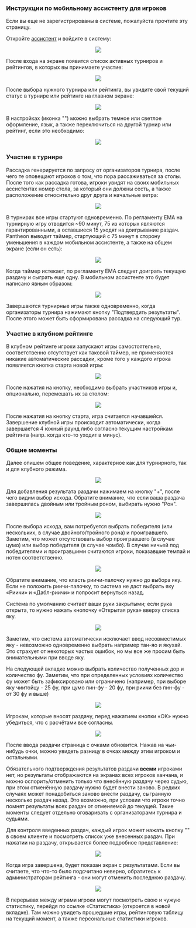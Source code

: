 
<Meta title='Инструкция к мобильному ассистенту - Mahjong Pantheon'
      description='Как начать играть используя систему Mahjong Pantheon' />

### Инструкции по мобильному ассистенту для игроков

Если вы еще не зарегистрированы в системе, пожалуйста прочтите <Link to='/getStarted'>эту страницу</Link>.

Откройте <a href='https://assist.riichimahjong.org' target='_blank'>ассистент</a> и войдите в систему:

<Center><img src='/assets/img/forPlayers/tyr-1-login.avif' style={{ maxWidth: 500, width: '100%' }} /></Center>

После входа на экране появится список активных турниров и рейтингов, в которых вы принимаете участие:

<Center><img src='/assets/img/forPlayers/tyr-2-select-event.avif' style={{ maxWidth: 500, width: '100%' }} /></Center>

После выбора нужного турнира или рейтинга, вы увидите свой текущий статус в турнире или рейтинге на главном экране:

<Center><img src='/assets/img/forPlayers/tyr-3-ongoing-game-home.avif' style={{ maxWidth: 500, width: '100%' }} /></Center>

В настройках (иконка "<IconSettings size={14} />") можно выбрать темное или светлое оформление, язык,
а также переключиться на другой турнир или рейтинг, если это необходимо:

<Center><img src='/assets/img/forPlayers/tyr-4-settings.avif' style={{ maxWidth: 500, width: '100%' }} /></Center>

### Участие в турнире

Рассадка генерируется по запросу от организаторов турнира, после чего те оповещают игроков о том, что пора
рассаживаться за столы. После того как рассадка готова, игроки увидят на своих мобильных ассистентах номер
стола, за который они должны сесть, а также расположение относительно друг друга и начальные ветра:

<Center><img src='/assets/img/forPlayers/tyr-5-tourn-table-number.avif' style={{ maxWidth: 500, width: '100%' }} /></Center>

В турнирах все игры стартуют одновременно. По регламенту ЕМА на турнирную игру отводится ~90 минут, 75
из которых являются гарантированными, а оставшиеся 15 уходят на доигрывание раздач. Pantheon выводит
таймер, стартующий с 75 минут в сторону уменьшения в каждом мобильном ассистенте, а также на общем экране (если он есть):

<Center><img src='/assets/img/forPlayers/tyr-6-tourn-table-timer.avif' style={{ maxWidth: 500, width: '100%' }} /></Center>

Когда таймер истекает, по регламенту ЕМА следует доиграть текущую раздачу и сыграть еще одну.
В мобильном ассистенте это будет написано явным образом:

<Center><img src='/assets/img/forPlayers/tyr-7-tourn-table-time-out.avif' style={{ maxWidth: 500, width: '100%' }} /></Center>

Завершаются турнирные игры также одновременно, когда организаторы турнира нажимают кнопку "Подтвердить результаты".
После этого может быть сформирована рассадка на следующий тур.

### Участие в клубном рейтинге

В клубном рейтинге игроки запускают игры самостоятельно, соответственно отсутствует как таковой таймер, не применяются
никакие автоматические рассадки, кроме того у каждого игрока появляется кнопка старта новой игры:

<Center><img src='/assets/img/forPlayers/tyr-8-club-home.avif' style={{ maxWidth: 500, width: '100%' }} /></Center>

После нажатия на кнопку, необходимо выбрать участников игры и, опционально, перемешать их за столом:

<Center><img src='/assets/img/forPlayers/tyr-9-select-players.avif' style={{ maxWidth: 500, width: '100%' }} /></Center>

После нажатия на кнопку старта, игра считается начавшейся. Завершение клубной игры происходит автоматически, когда
завершается 4 южный раунд либо согласно текущим настройкам рейтинга (напр. когда кто-то уходит в минус).

### Общие моменты

Далее опишем общее поведение, характерное как для турнирного, так и для клубного режима.

<Center><img src='/assets/img/forPlayers/tyr-10-club-game.avif' style={{ maxWidth: 500, width: '100%' }} /></Center>

Для добавления результата раздачи нажимаем на кнопку "+", после чего видим выбор исхода. Обратите внимание, что
если ваша раздача завершилась двойным или тройным роном, выбирать нужно "Рон".

<Center><img src='/assets/img/forPlayers/tyr-11-club-game-select-outcome.avif' style={{ maxWidth: 500, width: '100%' }} /></Center>

После выбора исхода, вам потребуется выбрать победителя (или нескольких, в случае двойного/тройного рона) и
проигравшего. Заметим, что может отсутствовать выбор проигравшего (в случае цумо) или выбор победителя
(в случае чомбо). В случае ничьей под победителями и проигравшими считаются игроки, показавшие темпай и
нотен соответственно.

<Center><img src='/assets/img/forPlayers/tyr-12-select-winners.avif' style={{ maxWidth: 500, width: '100%' }} /></Center>

Обратите внимание, что класть риичи-палочку нужно до выбора яку. Если не положить риичи-палочку, то
система не даст выбрать яку «Риичи» и «Дабл-риичи» и попросит вернуться назад.

Система по умолчанию считает ваши руки закрытыми; если рука открыта, то нужно нажать кнопочку
«Открытая рука» вверху списка яку.

<Center><img src='/assets/img/forPlayers/tyr-13-select-yaku.avif' style={{ maxWidth: 500, width: '100%' }} /></Center>

Заметим, что система автоматически исключает ввод несовместимых яку - невозможно одновременно выбрать например
тан-яо и якухай. Это страхует от некоторых частых ошибок, но мы все же просим быть внимательными при вводе яку.

На следующей вкладке можно выбрать количество полученных дор и количество фу. Заметим, что при определенных
условиях количество фу может быть зафиксировано или ограничено (например, при выборе яку чиитойцу - 25 фу,
при цумо пин-фу - 20 фу, при риичи без пин-фу - от 30 фу и выше)

<Center><img src='/assets/img/forPlayers/tyr-14-select-dora.avif' style={{ maxWidth: 500, width: '100%' }} /></Center>

Игрокам, которые вносят раздачу, перед нажатием кнопки «ОК» нужно убедиться, что с расчётами все согласны.

<Center><img src='/assets/img/forPlayers/tyr-15-preview.avif' style={{ maxWidth: 500, width: '100%' }} /></Center>

После ввода раздачи страница с очками обновится. Нажав на чьи-нибудь очки, можно увидеть разницу в очках
между этим игроком и остальными.

Обязательного подтверждения результатов раздачи **всеми** игроками нет, но результаты отображаются на экранах
всех игроков ханчана, и можно оспорить/отменить только что внесённую раздачу через судью, при этом отменённую
раздачу нужно будет внести заново. В редких случаях может понадобиться заново внести раздачу, сыгранную несколько
раздач назад. Это возможно, при условии что игроки точно помнят результаты всех раздач от отменяемой до текущей.
Такие моменты следует отдельно оговаривать с организаторами турнира и судьями.

Для контроля введенных раздач, каждый игрок может нажать кнопку "<IconPlayerSkipBack size={14} />" в своем клиенте
и посмотреть список уже внесенных раздач. При нажатии на раздачу, открывается более подробное представление:

<Center><img src='/assets/img/forPlayers/tyr-16-last-rounds.avif' style={{ maxWidth: 500, width: '100%' }} /></Center>

Когда игра завершена, будет показан экран с результатами. Если вы считаете, что что-то было подсчитано неверно,
обратитесь к администраторам рейтинга - они могут отменить последнюю раздачу.

<Center><img src='/assets/img/forPlayers/tyr-17-results.avif' style={{ maxWidth: 500, width: '100%' }} /></Center>

В перерывах между играми игроки могут посмотреть свою и чужую статистику, перейдя по ссылке «Статистика»
(откроется в новой вкладке). Там можно увидеть прошедшие игры, рейтинговую таблицу на текущий момент, а
также персональные статистики игроков.
